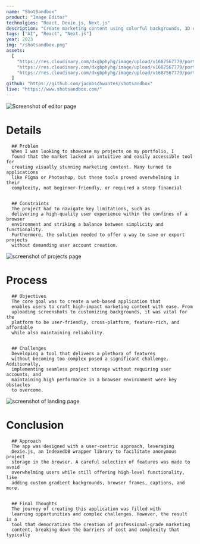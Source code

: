 ```yaml
---
name: "ShotSandbox"
product: "Image Editor"
technolgies: "React, Dexie.js, Next.js"
description: "Create marketing content using colorful backgrounds, 3D orientation, browser frames, and more."
tags: ["AI", "React", "Next.js"]
year: 2023
img: "/shotsandbox.png"
assets:
  [
    "https://res.cloudinary.com/dxgbphyhg/image/upload/v1687567779/portfolio%20assets/shotsandbox/editor.jpg",
    "https://res.cloudinary.com/dxgbphyhg/image/upload/v1687567779/portfolio%20assets/shotsandbox/projects.jpg",
    "https://res.cloudinary.com/dxgbphyhg/image/upload/v1687567779/portfolio%20assets/shotsandbox/landing.jpg",
  ]
github: "https://github.com/jacobschwantes/shotsandbox"
live: "https://www.shotsandbox.com/"
---
```


<Image
path="editor.jpg"
  alt="Screenshot of editor page"
  src="https://res.cloudinary.com/dxgbphyhg/image/upload/v1687567779/portfolio%20assets/shotsandbox/editor.jpg"
/>

  # Details

  
      ## Problem 
      When I was looking to showcase my projects on my portfolio, I
      found that the market lacked an intuitive and easily accessible tool for
      creating visually stunning marketing content. Many turned to applications
      like Figma or Photoshop, but these tools proved overwhelming in their
      complexity, not beginner-friendly, or required a steep financial
 
 
      ## Constraints 
      The project had to navigate key limitations, such as
      delivering a high-quality user experience within the confines of a browser
      environment and striking a balance between simplicity and functionality.
      Furthermore, the solution needed to offer a way to save or export projects
      without demanding user account creation.
  
 
<Image
path="projects.jpg"
  alt="screenshot of projects page"
  src="https://res.cloudinary.com/dxgbphyhg/image/upload/v1687567779/portfolio%20assets/shotsandbox/projects.jpg"
/>

  # Process

  
      ## Objectives 
      The core goal was to create a web-based application that
      enables users to craft high-impact marketing content with ease. From
      uploading screenshots to customizing backgrounds, it was vital for the
      platform to be user-friendly, cross-platform, feature-rich, and affordable
      while also maintaining reliability.


      ## Challenges 
      Developing a tool that delivers a plethora of features
      without becoming too complex posed a significant challenge. Additionally,
      implementing seamless project storage without requiring user accounts, and
      maintaining high performance in a browser environment were key obstacles
      to overcome.
    


<Image
path="landing.jpg"
  alt="screenshot of landing page"
  src="https://res.cloudinary.com/dxgbphyhg/image/upload/v1687567779/portfolio%20assets/shotsandbox/landing.jpg"
/>

  # Conclusion

  
      ## Approach 
      The app was designed with a user-centric approach, leveraging
      Dexie.js, an IndexedDB wrapper library to facilitate anonymous project
      storage in the browser. A careful selection of features was made to avoid
      overwhelming users while still offering high-level functionality, like
      adding custom gradient backgrounds, browser frames, captions, and more.

   
      ## Final Thoughts 
      The journey of creating this application was filled with
      learning opportunities and complex challenges. However, the result is a
      tool that democratizes the creation of professional-grade marketing
      content, breaking down the barriers of cost and complexity that typically

